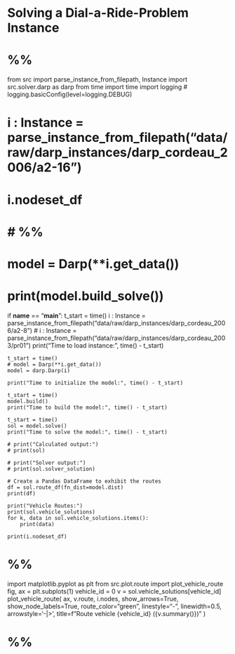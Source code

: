 # Solving a Dial-a-Ride-Problem Instance


# %%

from src import parse_instance_from_filepath, Instance
import src.solver.darp as darp
from time import time
import logging
# logging.basicConfig(level=logging.DEBUG)

# i : Instance = parse_instance_from_filepath("data/raw/darp_instances/darp_cordeau_2006/a2-16")
# i.nodeset_df
# # %%

# model = Darp(**i.get_data())
# print(model.build_solve())
    
if __name__ == "__main__":
    t_start = time()
    i : Instance = parse_instance_from_filepath("data/raw/darp_instances/darp_cordeau_2006/a2-8")
    # i : Instance = parse_instance_from_filepath("data/raw/darp_instances/darp_cordeau_2003/pr01")
    print("Time to load instance:", time() - t_start)
    
    t_start = time()
    # model = Darp(**i.get_data())
    model = darp.Darp(i)
    
    print("Time to initialize the model:", time() - t_start)
    
    t_start = time()
    model.build()
    print("Time to build the model:", time() - t_start)
    
    t_start = time()
    sol = model.solve()
    print("Time to solve the model:", time() - t_start)
    
    # print("Calculated output:")
    # print(sol)
    
    # print("Solver output:")
    # print(sol.solver_solution)
    
    # Create a Pandas DataFrame to exhibit the routes
    df = sol.route_df(fn_dist=model.dist)
    print(df)

    print("Vehicle Routes:")
    print(sol.vehicle_solutions)
    for k, data in sol.vehicle_solutions.items():
        print(data)
        
    print(i.nodeset_df)
    



# %%

import matplotlib.pyplot as plt
from src.plot.route import plot_vehicle_route
fig, ax =  plt.subplots(1)
vehicle_id = 0
v = sol.vehicle_solutions[vehicle_id]
plot_vehicle_route(
    ax,
    v.route,
    i.nodes,
    show_arrows=True,
    show_node_labels=True,
    route_color="green",
    linestyle="-",
    linewidth=0.5,
    arrowstyle='-|>',
    title=f"Route vehicle {vehicle_id} ({v.summary()})"
)

# %%